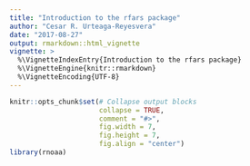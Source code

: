 ```yaml
---
title: "Introduction to the rfars package"
author: "Cesar R. Urteaga-Reyesvera"
date: "2017-08-27"
output: rmarkdown::html_vignette
vignette: >
  %\VignetteIndexEntry{Introduction to the rfars package}
  %\VignetteEngine{knitr::rmarkdown}
  %\VignetteEncoding{UTF-8}
---
```


```r
knitr::opts_chunk$set(# Collapse output blocks
                      collapse = TRUE, 
                      comment = "#>", 
                      fig.width = 7, 
                      fig.height = 7, 
                      fig.align = "center")
library(rnoaa)
```
